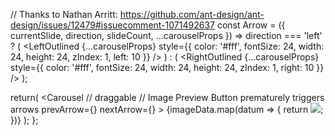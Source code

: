 
  // Thanks to Nathan Arritt: https://github.com/ant-design/ant-design/issues/12479#issuecomment-1071492637
  const Arrow = ({ currentSlide, direction, slideCount, ...carouselProps }) =>
  direction === 'left' ? (
    <LeftOutlined {...carouselProps} style={{ color: '#fff', fontSize: 24, width: 24, height: 24, zIndex: 1, left: 10 }} />
  ) : (
    <RightOutlined {...carouselProps} style={{ color: '#fff', fontSize: 24, width: 24, height: 24, zIndex: 1, right: 10 }} />
  );

  return(
    <Carousel
      // draggable // Image Preview Button prematurely triggers
      arrows
      prevArrow={<Arrow direction="left" />}
      nextArrow={<Arrow direction="right" />}
    >
      {imageData.map(datum => {
        return <Image
          key={datum.src}
          src={datum.src}
        />;
      })}
    </Carousel>
  );
};